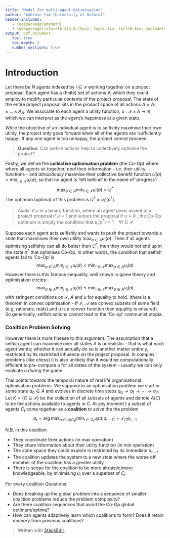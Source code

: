 ```yaml
---
title: "Model for multi-agent Optimisation"
author: "Ambrose Yim (University of Oxford)"
header-includes:
   - \usepackage{amsmath}
   - \usepackage[total={6.5in,8.75in}, top=1.2in, left=0.9in, includefoot]{geometry}
output: pdf_document
   toc: true
   toc_depth: 2
   number_sections: true
---
```



# Introduction

Let there be $N$ agents indexed by $i \in \mathcal{I}$ working together on a project proposal. Each agent has a (finite) set of actions $A_i$ which they could employ to modify particular contents of the project proposal. The state of the entire project proposal sits in the product space of all actions $A = A_1 \times \ldots \times A_N$.  We associate to each agent a utility function, $u : \mathcal{I} \times A \to \mathbb{R}$, which we can interpret as the agent's happiness at a given state.

While the objective of an individual agent is to selfishly maximise their own utility, the project only goes forward when all of the agents are 'sufficiently happy': If any one agent is too unhappy, the project cannot proceed.

> **Question**: Can selfish actions help to collectively optimise the project?

Firstly, we define the **collective optimisation problem** (the Co-Op) where where all agents sit together, _pool_ their information - i.e. their utility functions - and _altruistically_ maximise their collective benefit function $U(a) = \min_{i \in \mathcal{I}} u_i(a)$, so that no agent is 'left behind' in the name of 'progress':
$$ \max_{a \in A} \min_{i \in \mathcal{I}} u_i(a)  = U^\ast$$
The optimum (optima) of this problem is $U^\ast = u_{i^\ast}(a^\ast)$.

>_Aside_: if $u$ is a binary function, where an agent gives assent to a project proposal if $u=1$ and vetoes the proposal if $u=0$ , the Co-Op optimum is simply the condition that $u_i(a^\ast) = 1 \quad  \forall i \in \mathcal{I}$.

Suppose each agent acts selfishly and wants to push the project towards a state that maximises their own utility $\max_{a \in A} u_i(a)$. Then if all agents optimising selfishly can all do better then $U^\ast$, then they would not end up in the state $a^\ast$ that optimises Co-Op. In other words, the condition that selfish agents fail to 'Co-Op' is
$$ \max_{a \in A} \min_{i \in \mathcal{I}} u_i(a)   < \min_{i \in \mathcal{I}} \max_{a \in A} u_i(a)$$
However there is this famous inequality, well known in game theory and optimisation circles:
$$ \max_{a \in A} \min_{i \in \mathcal{I}} u_i(a)   \leq \min_{i \in \mathcal{I}} \max_{a \in A} u_i(a)$$ with stringent conditions on $\mathcal{I}$, $A$ and $u$ for equality to hold. (there is a theorem in convex optimisation - if $\mathcal{I}$, $\mathcal{A}$ are convex subsets of some field (e.g. rationals, reals) and $u$ is a convex function then equality is ensured). So generically, selfish actions cannot lead to the  'Co-op' communist utopia.

### Coalition Problem Solving
However there is more finesse to this argument. The assumption that a selfish agent can maximise over all states $A$ is unrealistic - that is what each agent wants; whether it can actually do so is another matter entirely, restricted by its restricted influence on the project proposal. In complex problems (like chess) it is also unlikely that it would be computationally efficient to pre-compute $u$ for all states of the system - usually we can only evaluate $u$ _during_ the game.

This points towards the temporal nature of real life organisational optimisation problems. We suppose in an optimisation problem we start in some state $a_0 \in A$ and evolves in discrete time steps $a_0 \to a_1 \to \cdots \to a_T$.  Let $K = \{C \subseteq \mathcal{I} \}$ be the collection of all subsets of agents and denote $A(C)$ to be the actions available to agents in $C$. At any moment $t$ a subset of agents $C_t$ come together as a **coalition** to solve the the problem
$$ a_t = \arg\max_{a \in A(C_t)} \min_{i \in C_t} u_i(a \lvert a_{t-1})= \mathcal{T}_C a_{t-1}$$

N.B. in this coalition

 - They coordinate their actions (in max operation)
 - They share information about their utility function (in min operation)
 - The state space they could explore is restricted by its immediate $a_{t-1}$
 - The coalition updates the system to a new state where the worse off member of the coalition has a greater utility
 - There is scope for the coalition to be more altruistic/more knowledgeable, by minimising $u_i$ over a superset of $C_t$

For every coalition
Questions:

- Does breaking up the global problem into a sequence of smaller coalition problems reduce the problem complexity?
- Are there coalition sequences that avoid the Co-Op global optimum/optima?
- How can agents adaptively learn which coalitions to form? Does it retain _memory_ from previous coalitions?

> Written with [StackEdit](https://stackedit.io/).
